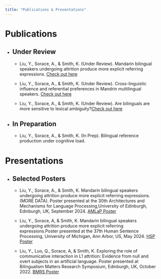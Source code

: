 ```yaml
---
title: "Publications & Presentations"
---
```


<h1>Publications</h1>

-   <h2>Under Review</h2>

    -   <p>Liu, Y., Sorace, A., & Smith, K. (Under Review). Mandarin bilingual speakers undergoing attrition produce more explicit referring expressions. <a href="manuscript_final_YL+AS+KS.pdf" target="_blank">Check out here</a>
    
    -   Liu, Y., Sorace, A., & Smith, K. (Under Review). Cross-linguistic influence and referential preferences in Mandrin multilingual speakers. <a href="manuscript_final_YL+AS+KS.pdf" target="_blank">Check out here</a>

    -   Liu, Y., Sorace, A., & Smith, K. (Under Review). Are bilinguals are more sensitive to lexical ambiguity?<a href="manuscript_final_YL+AS+KS.pdf" target="_blank">Check out here</a></p>

-   <h2>In Preparation</h2>

    -   <p> Liu, Y., Sorace, A., & Smith, K. (In Prep). Bilingual reference production under cognitive load.</p>

<h1>Presentations</h1>

-   <h2>Selected Posters</h2>

    -   <p>Liu, Y., Sorace, A., & Smith, K. Mandarin bilingual speakers undergoing attrition produce more explicit referring expressions.(MORE DATA). Poster presented at the 30th Architectures and Mechanisms for Language Processing,University of Edinburgh, Edinburgh, UK, September 2024. <a href="AMLaP_poster.pdf" target="_blank">AMLaP Poster</a></p>

    -   <p>Liu, Y., Sorace, A, & Smith, K. Mandarin bilingual speakers undergoing attrition produce more explicit referring expressions.Poster presented at the 37th Human Sentence Processing, University of Michigan, Ann Arbor, US, May 2024. <a href="HSP_poster.pdf" target="_blank">HSP Poster</a></p>

    -   <p>Liu, Y., Luo, Q., Sorace, A, & Smith, K. Exploring the role of communicative interaction in L1 attrition: Evidence from null and overt subjects in an artificial language. Poster presented at Bilingualism Matters Research Symposium, Edinburgh, UK, October 2022. <a href="BMRS_poster.pdf" target="_blank">BMRS Poster</a></p>
